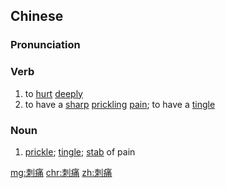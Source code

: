 ==Chinese==
{{zh-forms}}

===Pronunciation===
{{zh-pron
|m=cìtòng
|c=ci3 tung3
|cat=v,n
}}

===Verb===
{{zh-verb}}

# to [[hurt]] [[deeply]]
# to have a [[sharp]] [[prickling]] [[pain]]; to have a [[tingle]]

===Noun===
{{zh-noun}}

# [[prickle]]; [[tingle]]; [[stab]] of pain

[[mg:刺痛]]
[[chr:刺痛]]
[[zh:刺痛]]